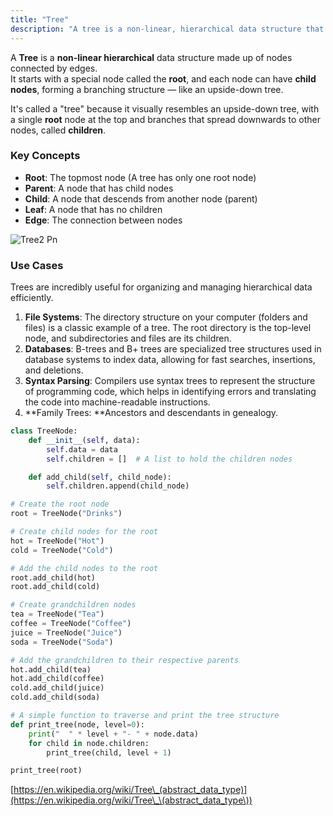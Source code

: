 ```yaml
---
title: "Tree"
description: "A tree is a non-linear, hierarchical data structure that consists of nodes connected by edges."
---
```


A **Tree** is a **non-linear hierarchical** data structure made up of nodes connected by edges.\
It starts with a special node called the **root**, and each node can have **child nodes**, forming a branching structure — like an upside-down tree.

It's called a "tree" because it visually resembles an upside-down tree, with a single **root** node at the top and branches that spread downwards to other nodes, called **children**.

### Key Concepts

- **Root**: The topmost node (A tree has only one root node)
- **Parent**: A node that has child nodes
- **Child**: A node that descends from another node (parent)
- **Leaf**: A node that has no children
- **Edge**: The connection between nodes

![Tree2 Pn](/images/tree2.png)

### Use Cases

Trees are incredibly useful for organizing and managing hierarchical data efficiently.

1. **File Systems**: The directory structure on your computer (folders and files) is a classic example of a tree. The root directory is the top-level node, and subdirectories and files are its children.
2. **Databases**: B-trees and B\+ trees are specialized tree structures used in database systems to index data, allowing for fast searches, insertions, and deletions.
3. **Syntax Parsing**: Compilers use syntax trees to represent the structure of programming code, which helps in identifying errors and translating the code into machine-readable instructions.
4. \*\*Family Trees:  \*\*Ancestors and descendants in genealogy.

```python
class TreeNode:
    def __init__(self, data):
        self.data = data
        self.children = []  # A list to hold the children nodes

    def add_child(self, child_node):
        self.children.append(child_node)

# Create the root node
root = TreeNode("Drinks")

# Create child nodes for the root
hot = TreeNode("Hot")
cold = TreeNode("Cold")

# Add the child nodes to the root
root.add_child(hot)
root.add_child(cold)

# Create grandchildren nodes
tea = TreeNode("Tea")
coffee = TreeNode("Coffee")
juice = TreeNode("Juice")
soda = TreeNode("Soda")

# Add the grandchildren to their respective parents
hot.add_child(tea)
hot.add_child(coffee)
cold.add_child(juice)
cold.add_child(soda)

# A simple function to traverse and print the tree structure
def print_tree(node, level=0):
    print("  " * level + "- " + node.data)
    for child in node.children:
        print_tree(child, level + 1)

print_tree(root)
```

[https://en.wikipedia.org/wiki/Tree\_(abstract_data_type)](https://en.wikipedia.org/wiki/Tree\_\(abstract_data_type\))